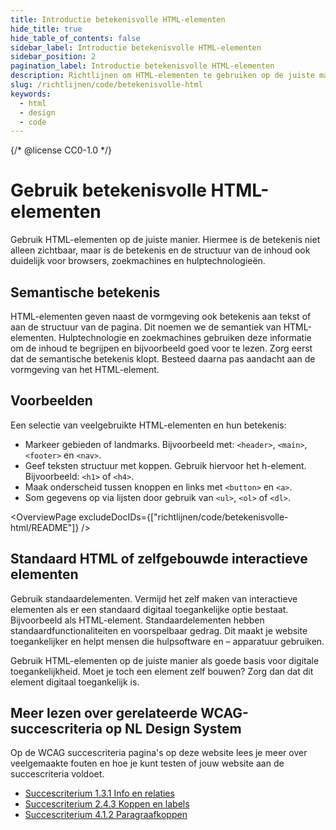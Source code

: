 ```yaml
---
title: Introductie betekenisvolle HTML-elementen
hide_title: true
hide_table_of_contents: false
sidebar_label: Introductie betekenisvolle HTML-elementen
sidebar_position: 2
pagination_label: Introductie betekenisvolle HTML-elementen
description: Richtlijnen om HTML-elementen te gebruiken op de juiste manier.
slug: /richtlijnen/code/betekenisvolle-html
keywords:
  - html
  - design
  - code
---
```


{/* @license CC0-1.0 */}


# Gebruik betekenisvolle HTML-elementen

Gebruik HTML-elementen op de juiste manier. Hiermee is de betekenis niet alleen zichtbaar, maar is de betekenis en de structuur van de inhoud ook duidelijk voor browsers, zoekmachines en hulptechnologieën.

## Semantische betekenis

HTML-elementen geven naast de vormgeving ook betekenis aan tekst of aan de structuur van de pagina. Dit noemen we de semantiek van HTML-elementen. Hulptechnologie en zoekmachines gebruiken deze informatie om de inhoud te begrijpen en bijvoorbeeld goed voor te lezen. Zorg eerst dat de semantische betekenis klopt. Besteed daarna pas aandacht aan de vormgeving van het HTML-element.

## Voorbeelden

Een selectie van veelgebruikte HTML-elementen en hun betekenis:

- Markeer gebieden of landmarks. Bijvoorbeeld met: `<header>`, `<main>`, `<footer>` en `<nav>`.
- Geef teksten structuur met koppen. Gebruik hiervoor het h-element. Bijvoorbeeld: `<h1>` of `<h4>`.
- Maak onderscheid tussen knoppen en links met `<button>` en `<a>`.
- Som gegevens op via lijsten door gebruik van `<ul>`, `<ol>` of `<dl>`.

<OverviewPage excludeDocIDs={["richtlijnen/code/betekenisvolle-html/README"]} />

## Standaard HTML of zelfgebouwde interactieve elementen

Gebruik standaardelementen. Vermijd het zelf maken van interactieve elementen als er een standaard digitaal toegankelijke optie bestaat. Bijvoorbeeld als HTML-element. Standaardelementen hebben standaardfunctionaliteiten en voorspelbaar gedrag. Dit maakt je website toegankelijker en helpt mensen die hulpsoftware en – apparatuur gebruiken.

Gebruik HTML-elementen op de juiste manier als goede basis voor digitale toegankelijkheid. Moet je toch een element zelf bouwen? Zorg dan dat dit element digitaal toegankelijk is.

## Meer lezen over gerelateerde WCAG-succescriteria op NL Design System

Op de WCAG succescriteria pagina's op deze website lees je meer over veelgemaakte fouten en hoe je kunt testen of jouw website aan de succescriteria voldoet.

- [Succescriterium 1.3.1 Info en relaties](https://nldesignsystem.nl/wcag/1.3.1)
- [Succescriterium 2.4.3 Koppen en labels](https://nldesignsystem.nl/wcag/2.4.3)
- [Succescriterium 4.1.2 Paragraafkoppen](https://nldesignsystem.nl/wcag/4.1.2)

<FooterInfo />
